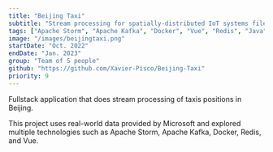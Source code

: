 ```yaml
---
title: "Beijing Taxi"
subtitle: "Stream processing for spatially-distributed IoT systems file"
tags: ["Apache Storm", "Apache Kafka", "Docker", "Vue", "Redis", "Java"]
image: "/images/beijingtaxi.png"
startDate: "Oct. 2022"
endDate: "Jan. 2023"
group: "Team of 5 people"
github: "https://github.com/Xavier-Pisco/Beijing-Taxi"
priority: 9
---
```

Fullstack application that does stream processing of taxis positions in Beijing.

This project uses real-world data provided by Microsoft and explored multiple technologies such as Apache Storm, Apache Kafka, Docker, Redis, and Vue.